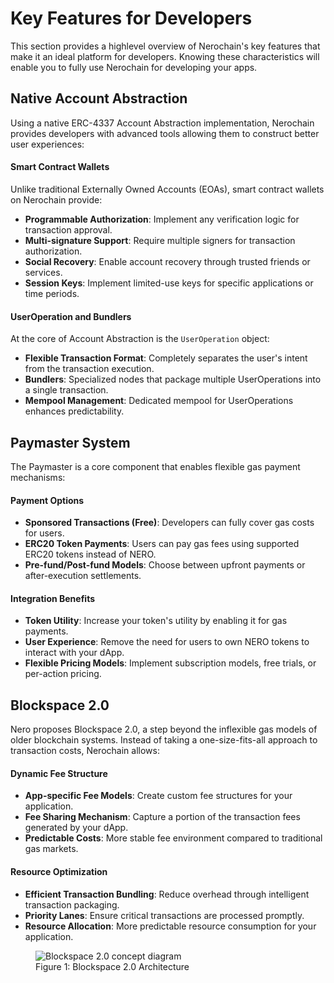 
# Key Features for Developers

This section provides a highlevel overview of Nerochain's key features that make it an ideal platform for developers. Knowing these characteristics will enable you to fully use Nerochain for developing your apps.

## Native Account Abstraction

Using a native ERC-4337 Account Abstraction implementation, Nerochain provides developers with advanced tools allowing them to construct better user experiences:

#### Smart Contract Wallets

Unlike traditional Externally Owned Accounts (EOAs), smart contract wallets on Nerochain provide:

- **Programmable Authorization**: Implement any verification logic for transaction approval.
- **Multi-signature Support**: Require multiple signers for transaction authorization.
- **Social Recovery**: Enable account recovery through trusted friends or services.
- **Session Keys**: Implement limited-use keys for specific applications or time periods.

#### UserOperation and Bundlers

At the core of Account Abstraction is the `UserOperation` object:

- **Flexible Transaction Format**: Completely separates the user's intent from the transaction execution.
- **Bundlers**: Specialized nodes that package multiple UserOperations into a single transaction.
- **Mempool Management**: Dedicated mempool for UserOperations enhances predictability.


## Paymaster System

The Paymaster is a core component that enables flexible gas payment mechanisms:

#### Payment Options

- **Sponsored Transactions (Free)**: Developers can fully cover gas costs for users.
- **ERC20 Token Payments**: Users can pay gas fees using supported ERC20 tokens instead of NERO.
- **Pre-fund/Post-fund Models**: Choose between upfront payments or after-execution settlements.

#### Integration Benefits

- **Token Utility**: Increase your token's utility by enabling it for gas payments.
- **User Experience**: Remove the need for users to own NERO tokens to interact with your dApp.
- **Flexible Pricing Models**: Implement subscription models, free trials, or per-action pricing.

## Blockspace 2.0

Nero proposes Blockspace 2.0, a step beyond the inflexible gas models of older blockchain systems. Instead of taking a one-size-fits-all approach to transaction costs, Nerochain allows:

#### Dynamic Fee Structure

- **App-specific Fee Models**: Create custom fee structures for your application.
- **Fee Sharing Mechanism**: Capture a portion of the transaction fees generated by your dApp.
- **Predictable Costs**: More stable fee environment compared to traditional gas markets.

#### Resource Optimization

- **Efficient Transaction Bundling**: Reduce overhead through intelligent transaction packaging.
- **Priority Lanes**: Ensure critical transactions are processed promptly.
- **Resource Allocation**: More predictable resource consumption for your application.  

  

  
<div className="mt-8 mb-8">
  <figure className="text-center">
    <img 
      src="/assets/block2.png" 
      alt="Blockspace 2.0 concept diagram"
      className="mx-auto rounded-lg shadow-md"
    />
    <figcaption className="mt-2 text-sm italic text-gray-600">
      Figure 1: Blockspace 2.0 Architecture
    </figcaption>
  </figure>
</div>


<PageFeedback path="/en/getting-started/key-features" />